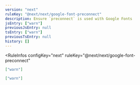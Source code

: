 ```yaml
---
version: "next"
ruleKey: "@next/next/google-font-preconnect"
description: Ensure `preconnect` is used with Google Fonts
jsEntry: ["warn"]
previousJsEntry: null
tsEntry: ["warn"]
previousTsEntry: null
history: []
---
```


<RuleInfos 
  configKey="next" 
  ruleKey="@next/next/google-font-preconnect" 
>

```json
["warn"]
```

```json
["warn"]
```

</RuleInfos>
